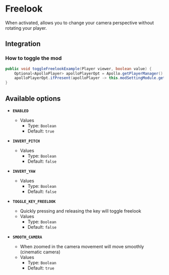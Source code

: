 # Freelook

When activated, allows you to change your camera perspective without rotating your player.

## Integration

### How to toggle the mod

```java
public void toggleFreelookExample(Player viewer, boolean value) {
    Optional<ApolloPlayer> apolloPlayerOpt = Apollo.getPlayerManager().getPlayer(viewer.getUniqueId());
    apolloPlayerOpt.ifPresent(apolloPlayer -> this.modSettingModule.getOptions().set(apolloPlayer, ModFreelook.ENABLED, value));
}
```

## Available options

- __`ENABLED`__
    - Values
        - Type: `Boolean`
        - Default: `true`

- __`INVERT_PITCH`__
    - Values
        - Type: `Boolean`
        - Default: `false`

- __`INVERT_YAW`__
    - Values
        - Type: `Boolean`
        - Default: `false`

- __`TOGGLE_KEY_FREELOOK`__
    - Quickly pressing and releasing the key will toggle freelook
    - Values
        - Type: `Boolean`
        - Default: `false`

- __`SMOOTH_CAMERA`__
    - When zoomed in the camera movement will move smoothly (cinematic camera)
    - Values
        - Type: `Boolean`
        - Default: `true`

